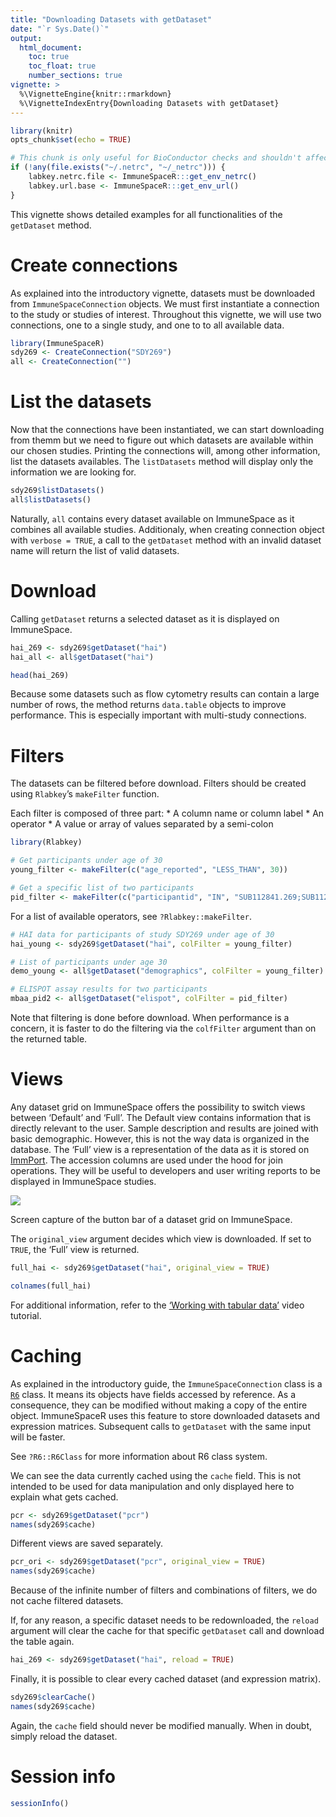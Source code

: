 ```yaml
---
title: "Downloading Datasets with getDataset"
date: "`r Sys.Date()`"
output:
  html_document:
    toc: true
    toc_float: true
    number_sections: true
vignette: >
  %\VignetteEngine{knitr::rmarkdown}
  %\VignetteIndexEntry{Downloading Datasets with getDataset}
---
```


```r
library(knitr)
opts_chunk$set(echo = TRUE)
```

```r
# This chunk is only useful for BioConductor checks and shouldn't affect any other setup
if (!any(file.exists("~/.netrc", "~/_netrc"))) {
    labkey.netrc.file <- ImmuneSpaceR:::get_env_netrc()
    labkey.url.base <- ImmuneSpaceR:::get_env_url()
}
```

This vignette shows detailed examples for all functionalities of the `getDataset`
method.



# Create connections

As explained into the introductory vignette, datasets must be downloaded from `ImmuneSpaceConnection` objects. We must first instantiate a connection to the study or studies of interest. Throughout this vignette, we will use two connections, one to a single study, and one to to all available data.

```r
library(ImmuneSpaceR)
sdy269 <- CreateConnection("SDY269")
all <- CreateConnection("")
```



# List the datasets

Now that the connections have been instantiated, we can start downloading from themm but we need to figure out which datasets are available within our chosen studies. Printing the connections will, among other information, list the datasets availables. The `listDatasets` method will display only the information we are looking for.

```r
sdy269$listDatasets()
all$listDatasets()
```

Naturally, `all` contains every dataset available on ImmuneSpace as it combines all available studies. Additionaly, when creating connection object with `verbose = TRUE`, a call to the `getDataset` method with an invalid dataset name will return the list of valid datasets.



# Download

Calling `getDataset` returns a selected dataset as it is displayed on ImmuneSpace. 

```r
hai_269 <- sdy269$getDataset("hai")
hai_all <- all$getDataset("hai")

head(hai_269)
```

Because some datasets such as flow cytometry results can contain a large number of rows, the method returns `data.table` objects to improve performance. This is especially important with multi-study connections.



# Filters

The datasets can be filtered before download. Filters should be created using `Rlabkey`'s `makeFilter` function.

Each filter is composed of three part:
* A column name or column label
* An operator
* A value or array of values separated by a semi-colon
 
```r
library(Rlabkey)

# Get participants under age of 30
young_filter <- makeFilter(c("age_reported", "LESS_THAN", 30))

# Get a specific list of two participants
pid_filter <- makeFilter(c("participantid", "IN", "SUB112841.269;SUB112834.269"))
```

For a list of available operators, see `?Rlabkey::makeFilter`.

```r
# HAI data for participants of study SDY269 under age of 30
hai_young <- sdy269$getDataset("hai", colFilter = young_filter)

# List of participants under age 30
demo_young <- all$getDataset("demographics", colFilter = young_filter)

# ELISPOT assay results for two participants
mbaa_pid2 <- all$getDataset("elispot", colFilter = pid_filter)
```

Note that filtering is done before download. When performance is a concern, it is faster to do the filtering via the `colfFilter` argument than on the returned table.



# Views

Any dataset grid on ImmuneSpace offers the possibility to switch views between 'Default' and 'Full'. The Default view contains information that is directly relevant to the user. Sample description and results are joined with basic demographic. However, this is not the way data is organized in the database. The 'Full' view is a representation of the data as it is stored on [ImmPort](http://www.immport.org/immport-open/public/home/home). The accession columns are used under the hood for join operations. They will be useful to developers and user writing reports to be displayed in ImmuneSpace studies.


![](./img/getDataset-views.png)

Screen capture of the button bar of a dataset grid on ImmuneSpace.

The `original_view` argument decides which view is downloaded. If set to `TRUE`, the 'Full' view is returned.

```r
full_hai <- sdy269$getDataset("hai", original_view = TRUE)

colnames(full_hai)
```

For additional information, refer to the ['Working with tabular data'](https://www.youtube.com/watch?v=69k8DquDK7o) video tutorial.



# Caching

As explained in the introductory guide, the `ImmuneSpaceConnection` class is a [`R6`](https://cran.r-project.org/web/packages/R6/index.html) class. It means its objects have fields accessed by reference. As a consequence, they can be modified without making a copy of the entire object. ImmuneSpaceR uses this feature to store downloaded datasets and expression  matrices. Subsequent calls to `getDataset` with the same input will be faster.

See `?R6::R6Class` for more information about R6 class system.

We can see the data currently cached using the `cache` field. This is not intended to be used for data manipulation and only displayed here to explain what gets cached.

```r
pcr <- sdy269$getDataset("pcr")
names(sdy269$cache)
```

Different views are saved separately.

```r
pcr_ori <- sdy269$getDataset("pcr", original_view = TRUE)
names(sdy269$cache)
```

Because of the infinite number of filters and combinations of filters, we do not cache filtered datasets.

If, for any reason, a specific dataset needs to be redownloaded, the `reload` argument will clear the cache for that specific `getDataset` call and download the table again.

```r
hai_269 <- sdy269$getDataset("hai", reload = TRUE)
```

Finally, it is possible to clear every cached dataset (and expression matrix).

```r
sdy269$clearCache()
names(sdy269$cache)
```

Again, the `cache` field should never be modified manually. When in doubt, simply reload the dataset.



# Session info

```r
sessionInfo()
```
